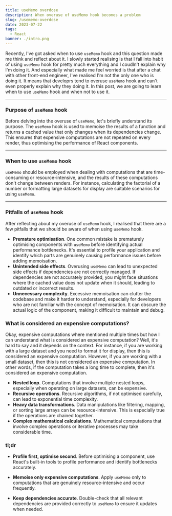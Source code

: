 ```yaml
---
title: useMemo overdose
description: When overuse of useMemo hook becomes a problem
slug: /usememo-overdose
date: 2023-07-22
tags:
  - React
banner: ./intro.png
---
```


Recently, I've got asked when to use `useMemo` hook and this question made me think and reflect about it. I slowly started realising is that I fall into habit of using `useMemo` hook for pretty much everything and I coudln't explain why I'm doing it. And especially what made me feel worried is that after a chat with other front-end engineer, I've realised I'm not the only one who is doing it. It means that developrs tend to overuse `useMemo` hook and can't even properly explain why they doing it. In this post, we are going to learn when to use `useMemo` hook and when not to use it.

---

### Purpose of `useMemo` hook

Before delving into the overuse of `useMemo`, let's briefly understand its purpose. The `useMemo` hook is used to memoise the results of a function and returns a cached value that only changes when its dependencies change. This ensures that expensive computations are not repeated on every render, thus optimising the performance of React components.

---

### When to use `useMemo` hook

`useMemo` should be employed when dealing with computations that are time-consuming or resource-intensive, and the results of these computations don't change between renders. For instance, calculating the factorial of a number or formatting large datasets for display are suitable scenarios for using `useMemo`.

---

### Pitfalls of `useMemo` hook

After reflecting about my overuse of `useMemo` hook, I realised that there are a few pitfalls that we should be aware of when using `useMemo` hook.

- **Premature optimisation**. One common mistake is prematurely optimising components with `useMemo` before identifying actual performance bottlenecks. It's essential to profile your application and identify which parts are genuinely causing performance issues before adding memoisation.
- **Unintended side effects**. Overusing `useMemo` can lead to unexpected side effects if dependencies are not correctly managed. If dependencies are not accurately provided, you might face situations where the cached value does not update when it should, leading to outdated or incorrect results.
- **Unnecessary complexity**. Excessive memoisation can clutter the codebase and make it harder to understand, especially for developers who are not familiar with the concept of memoisation. It can obscure the actual logic of the component, making it difficult to maintain and debug.

### What is considered an expensive computations?

Okay, expensive computations where mentioned multiple times but how I can understand what is considered an expensive computation? Well, it's hard to say and it depends on the context. For instance, if you are working with a large dataset and you need to format it for display, then this is considered an expensive computation. However, if you are working with a small dataset, then this is not considered an expensive computation. In other words, if the computation takes a long time to complete, then it's considered an expensive computation.

- **Nested loop**. Computations that involve multiple nested loops, especially when operating on large datasets, can be expensive.
- **Recursive operations**. Recursive algorithms, if not optimised carefully, can lead to exponential time complexity.
- **Heavy data transformations**. Data manipulations like filtering, mapping, or sorting large arrays can be resource-intensive. This is especially true if the operations are chained together.
- **Complex mathematical calculations**. Mathematical computations that involve complex operations or iterative processes may take considerable time.

### tl;dr

- **Profile first, optimise second**. Before optimising a component, use React's built-in tools to profile performance and identify bottlenecks accurately.

- **Memoise only expensive computations**. Apply `useMemo` only to computations that are genuinely resource-intensive and occur frequently.

- **Keep dependencies accurate**. Double-check that all relevant dependencies are provided correctly to `useMemo` to ensure it updates when needed.
